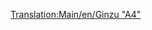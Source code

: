 [[Translation:Main/en/Ginzu "A4"]]{{en/-}}{{hu/Navbox Mozdonyok}}
{{hu/Vonatok|Name=Ginzu A4
|Image=[[File:en/Ginzua4.png]]
|Image=[[File:en/Ginzua4.png]]
|Cost=£22,265 ($44.530)
|Speed=128 km/h (80 mph)
|Weight=162 t
|Power=1,200 LE (895 kW)
|Annual=£2,296 ($4.592)
|Designed=1935
|Lifespan=20
|Capacity=N/A
|Leírás=A legáltalánosabb használatú gőzmozdony a dízelvonatok megjelenéséig. A Ginzu a játék korai kezdetétől (ha 1945 körül kezdesz) elérhető, és az [[Main/hu/SH "8P"|SH "8P"]] megjelenéséig ez a leggyorsabb.
|Valósság=Ez az [http://hu.wikipedia.org/wiki/LNER_A4 LNER A4] mozdony átkeresztelt változata, melyből 35 példány készült. Egy ilyen Gresley A4 mozdony (a "Vadkacsa") tartja a gőzösök sebességrekordját 202,8 km/h (126 mph) sebességgel.
}}